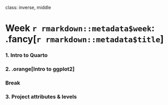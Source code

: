 
class: inverse, middle

# Week `r rmarkdown::metadata$week`: .fancy[`r rmarkdown::metadata$title`]

### 1. Intro to Quarto
### 2. .orange[Intro to ggplot2]

### Break

### 3. Project attributes & levels
